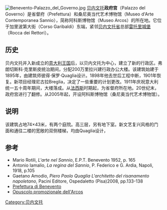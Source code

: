 {{coord|41|7|46.79|N|14|46|53.98|E|type:landmark_region:IT|display=title}}[[File:Benevento-Palazzo_del_Governo.jpg|thumb]]
[[贝内文托|贝内文托]]'''政府宫'''（Palazzo del Governo）是省督府（Prefettura）和桑尼奥当代艺术博物馆（Museo d'Arte Contemporanea Sannio），简称阿科斯博物馆（Museo Arcos）的所在地。它位于加里波第大街（Corso Garibaldi）东端，紧邻[[贝内文托省|贝内文托省]]总部[[雷托里城堡|雷托里城堡]]（Rocca dei Rettori）。

==历史==
贝内文托并入新成立的[[意大利王国|意大利王国]]后，以贝内文托为中心，建立了新的行政区。弗朗切斯科·克里斯皮统治期间，分配200万里拉兴建行政办公大楼。该建筑始建于1895年，由建筑师彼得·保罗·Quaglia设计。1898年他去世后工程中断，1901年恢复。新项目经理尼古拉Breglia，决定了一些重要的计划更改。1911年庆祝意大利统一五十周年期间，大楼落成。从[[法西斯|法西斯]]时期起，为省督府所在地。20世纪末，政府宫进行了翻修。从2005年起，开设阿科斯博物馆（桑尼奥当代艺术博物馆）。

==说明==
该建筑占地74×43米，有两个庭院。高三层，另有地下室。新文艺复兴风格的门面和通往二楼的宽敞的双侧楼梯，均由Quaglia设计，

==参考==
* Mario Rotili, ''L'arte nel Sannio'', E.P.T. Benevento 1952, p. 165
* Antonio Iamalio, ''La regina del Sannio'', P. Federico e G. Ardia, Napoli, 1918, p.105
* Gaetano Amodio, ''Piero Paolo Quaglia L'architetto del risanamento napoletano'', Pacini Editore, Ospedaletto (Pisa)2008, pp.133-138
* [https://web.archive.org/web/20080925095552/http://www.utgprefetturabn.it/palazzo%20governo.htm Prefettura di Benevento]
* [http://www.exibart.com/profilo/imgpost/doc/428/doc-7244-428-506-5856.pdf Opuscolo promozionale dell'Arcos] {{Wayback|url=http://www.exibart.com/profilo/imgpost/doc/428/doc-7244-428-506-5856.pdf |date=20141206155451 }}
[[Category:贝内文托|Category:贝内文托]]